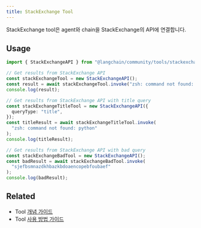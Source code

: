 ```yaml
---
title: StackExchange Tool
---
```


StackExchange tool은 agent와 chain을 StackExchange의 API에 연결합니다.

## Usage

```typescript
import { StackExchangeAPI } from "@langchain/community/tools/stackexchange";

// Get results from StackExchange API
const stackExchangeTool = new StackExchangeAPI();
const result = await stackExchangeTool.invoke("zsh: command not found: python");
console.log(result);

// Get results from StackExchange API with title query
const stackExchangeTitleTool = new StackExchangeAPI({
  queryType: "title",
});
const titleResult = await stackExchangeTitleTool.invoke(
  "zsh: command not found: python"
);
console.log(titleResult);

// Get results from StackExchange API with bad query
const stackExchangeBadTool = new StackExchangeAPI();
const badResult = await stackExchangeBadTool.invoke(
  "sjefbsmnazdkhbazkbdoaencopebfoubaef"
);
console.log(badResult);
```

## Related

- Tool [개념 가이드](/oss/langchain/tools)
- Tool [사용 방법 가이드](/oss/langchain/tools)